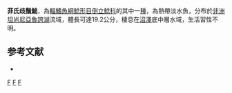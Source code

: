{{Speciesbox 
| taxon = Synodontis fuelleborni
| authority = [[Hilgendorf|Hilgendorf]] & [[Pappenheim|Pappenheim]], 1903
| status = LC
| status_system = IUCN3.1
}}

'''菲氏歧鬚鮠'''，為[[輻鰭魚綱|輻鰭魚綱]][[鯰形目|鯰形目]][[倒立鯰科|倒立鯰科]]的其中一[[種|種]]，為熱帶淡水魚，分布於[[非洲|非洲]][[坦尚尼亞|坦尚尼亞]][[魯誇湖|魯誇湖]]流域，體長可達19.2公分，棲息在[[沼澤|沼澤]]底中層水域，生活習性不明。

==参考文献==
*{{FishBase_species|genus=Synodontis|species=fuelleborni|year=2015|month=5}}

{{Taxonbar}}

[[Category:1903年描述的鱼类|F]]
[[Category:歧鬚鮠屬|F]]
[[Category:1903年描述的魚類|F]]